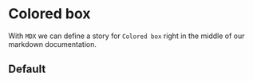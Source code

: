 
<Meta title="Design system|Colored box" component={ColoredBox} />

# Colored box

With `MDX` we can define a story for `Colored box` right in the middle of our markdown documentation.

## Default

<Story name="default">
  <ColoredBox backgroundColor="#666666" />
</Story>
